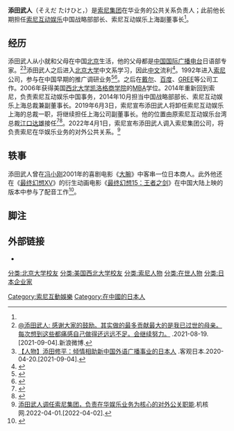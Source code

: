 {{blpsources|time=2016-01-09T08:22:04+00:00}}
{{Infobox person
|name                      = 添田武人
|native_name          = 添田 武人
|native_name_lang = ja
|romaji                    = Soeda Takehito
|image=Soeda Takehito at the launch conference of Final Fantasy XV, ovember 26th 2016.jpg 
|language               = [[日本语|日本语]]、[[中国语|中国语]]、[[英语|英语]]
|alma_mater           = [[北京大学|北京大学]]<br>[[西北大学_(伊利诺伊州)|西北大学]][[凯洛格商学院|凯洛格商学院]]
|organization         = [[索尼互动娱乐|索尼互动娱乐]]
|known_for            = 主管索尼互动娱乐在[[中国大陆|中国大陆]]的业务
|parents              = 添田修平（父）<ref name="parents"/>
}}
'''添田武人'''（そえだ たけひと，{{bd||12月18日||}}）是[[索尼集团|索尼集团]]在华业务的公共关系负责人；此前他长期担任[[索尼互动娱乐|索尼互动娱乐]]中国战略部部长、索尼互动娱乐上海副董事长<ref name=卸任总裁/>。

== 经历 ==
添田武人从小就和父母在中国[[北京|北京]]生活，他的父母都是[[中国国际广播电台|中国国际广播电台]]日语部专家。<ref name="parents">[https://weibo.com/1827781225/KuaRRuypg @添田武人: 感谢大家的鼓励。其实做的最多贡献最大的是我已过世的母亲。每次想到这些都痛感自己做得还远远不足。会继续努力。] {{Wayback|url=https://weibo.com/1827781225/KuaRRuypg |date=20210904123745 }}.2021-08-19.[2021-09-04].新浪微博.</ref><ref>[https://www.keguanjp.com/kgjp_jiaoliu/kgjp_jl_renwu/pt20200420000002.html 【人物】添田修平：倾情相助新中国外语广播事业的日本人] {{Wayback|url=https://www.keguanjp.com/kgjp_jiaoliu/kgjp_jl_renwu/pt20200420000002.html |date=20210904124800 }}.客观日本.2020-04-20.[2021-09-04].</ref>添田武人之后进入[[北京大学|北京大学]]中文系学习，因此[[中文|中文]]流利<ref>{{Cite web|title=SCE中国战略部部长添田武人特辑 介绍生平经历|url=http://ps4.tgbus.com/news/201410/20141028100858.shtml|accessdate=|author=|date=2014-10-28|work=电玩巴士|language=|archiveurl=https://web.archive.org/web/20160819085335/http://ps4.tgbus.com/news/201410/20141028100858.shtml|archivedate=2016-08-19|dead-url=yes}}</ref>。1992年进入[[索尼|索尼]]公司，参与在中国早期的推广调研业务<ref>{{Cite web|title=他就是添田武人：自小与中国结下不解之缘的索尼高管|url=http://www.wpdang.com/archives/124279.html|accessdate=|author=TimChoo|date=2014-10-28|format=|publisher=WPDang|language=|archiveurl=https://web.archive.org/web/20150111105508/http://www.wpdang.com/archives/124279.html|archivedate=2015-01-11|dead-url=yes}}</ref><ref>{{Cite web|title=日英中のトライリンガル 中国人と同じ目線で語り合い ソニー中国進出の地盤を固める 添田 武人 氏|url=http://webmagazine-globalmanager.com/feature/04/12.html|accessdate=|author=|date=|format=|publisher=Global Manager|language=ja|archiveurl=https://web.archive.org/web/20140612031614/http://webmagazine-globalmanager.com/feature/04/12.html|archivedate=2014-06-12|dead-url=yes}}</ref>。之后在[[戴尔|戴尔]]、[[百度|百度]]、[[GREE|GREE]]等公司工作。2006年获得美国[[西北大学_(伊利诺伊州)|西北大学]][[凯洛格商学院|凯洛格商学院]]的[[MBA|MBA]]学位。2014年重新回到索尼，负责索尼互动娱乐中国事务，2014年10月担当中国战略部部长、索尼互动娱乐上海总裁兼副董事长。2019年6月3日，索尼宣布添田武人将卸任索尼互动娱乐上海的总裁一职，将继续担任上海公司副董事长。他的位置由原索尼互动娱乐台湾总裁[[江口达雄|江口达雄]]接任<ref name=卸任总裁>{{Cite web |title=添田武人卸任SIE上海总裁，今日起由江口达雄接任 |url=https://www.gcores.com/articles/110477 |accessdate=2019-06-03 |date=2019-06-03 |work=机核网 |language=zh-cn |archiveurl=https://archive.today/20190603120257/https://www.gcores.com/articles/110477 |archivedate=2019-06-03 |dead-url=no }}</ref><ref>{{Cite web|title=台灣索尼互動娛樂高層異動 蘇永生升任首位台籍總經理|url=https://www.nownews.com/news/20190402/3303807/|accessdate=2019-08-02|date=2019-04-02|author=顏大惟|work=NOWnews 今日新聞|language=zh-TW|archive-date=2019-08-02|archive-url=https://web.archive.org/web/20190802212008/https://www.nownews.com/news/20190402/3303807/|dead-url=no}}</ref>。2022年4月1日，索尼宣布添田武人调入索尼集团公司，将负责索尼在华娱乐业务的对外公共关系。<ref>[https://www.gcores.com/articles/149401 添田武人调任索尼集团，负责在华娱乐业务为核心的对外公关职能].机核网.2022-04-01.[2022-04-02].</ref>

== 轶事 ==
添田武人曾在[[冯小刚|冯小刚]]2001年的喜剧电影《[[大腕|大腕]]》中客串一位日本商人。此外他还在《[[最终幻想XV|最终幻想XV]]》的衍生动画电影《[[最终幻想15：王者之剑|最终幻想15：王者之剑]]》在中国大陆上映的版本中参与了配音工作<ref>{{Cite web|title=添田武人献声《最终幻想15 王者之剑》|url=https://www.gcores.com/articles/23245|accessdate=2017-02-26|date=2017-02-21|work=机核网|language=zh-cn|archiveurl=https://web.archive.org/web/20170227062152/http://www.g-cores.com/articles/23245|archivedate=2017-02-27 |dead-url=no }}</ref>。

== 脚注 ==
{{reflist}}

== 外部链接 ==
*{{Sinaweibo|soeda}}

{{PlayStation}}
{{DEFAULTSORT:Takehito, Souda}}
[[Category:索尼互動娛樂|Category:索尼互動娛樂]]
[[分类:北京大学校友|分类:北京大学校友]]
[[分类:美国西北大学校友|分类:美国西北大学校友]]
[[分类:索尼人物|分类:索尼人物]]
[[分类:在世人物|分类:在世人物]]
[[分类:日本企业家|分类:日本企业家]]
[[Category:在中國的日本人|Category:在中國的日本人]]
